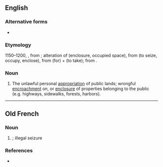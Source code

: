 ==English==

===Alternative forms===
* {{l|en|pourpresture}} {{qualifier|rare}}

===Etymology===
1150–1200, {{etyl|enm|en}}, from {{etyl|xno|en}}; alteration of {{etyl|fro|en}} {{m|fro|porpresure}} (enclosure, occupied space), from {{m|fro|porprendre}} (to seize, occupy, enclose), from {{m|fro|por-}} (for) + {{m|fro|prendre}} (to take); from {{etyl|la|en}} {{m|la|prehendere}}.

===Noun===
{{en-noun}}

# The unlawful personal [[appropriation]] of public lands; wrongful [[encroachment]] on, or [[enclosure]] of properties belonging to the public (e.g. highways, sidewalks, forests, harbors).

----

==Old French==

===Noun===
{{fro-noun|f}}

# {{lb|fro|Anglo-Norman}} {{l|en|purpresture}}; illegal seizure

===References===
* {{R:Anglo-Norman On-Line Hub}}